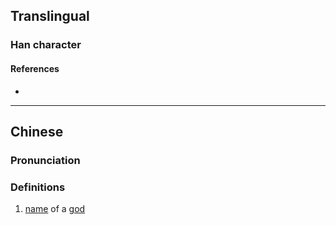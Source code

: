 {{character info}}
==Translingual==

===Han character===
{{Han char|rn=9|rad=人|as=11|sn=13|four=|canj=OWHR|ids=⿰亻略}}

====References====
* {{Han ref|kx=0114.210|hdz=10211.020|uh=347C|ud=13436}}

----

==Chinese==
{{zh-forms}}

===Pronunciation===
{{zh-pron
|m=lüè
|c=loek6
|mc=
|oc=
|ma=
|cat=pn
}}

===Definitions===
{{zh-hanzi}}

# [[name]] of a [[god]]